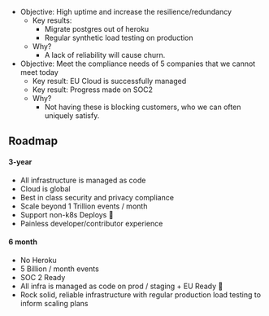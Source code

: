 - Objective: High uptime and increase the resilience/redundancy
    - Key results:
      - Migrate postgres out of heroku
      - Regular synthetic load testing on production
    - Why?
        - A lack of reliability will cause churn.
- Objective: Meet the compliance needs of 5 companies that we cannot meet today
    - Key result: EU Cloud is successfully managed
    - Key result: Progress made on SOC2
    - Why?
        - Not having these is blocking customers, who we can often uniquely satisfy.

## Roadmap

#### 3-year

- All infrastructure is managed as code
- Cloud is global
- Best in class security and privacy compliance
- Scale beyond 1 Trillion events / month
- Support non-k8s Deploys 🤖
- Painless developer/contributor experience

#### 6 month

- No Heroku
- 5 Billion / month events
- SOC 2 Ready
- All infra is managed as code on prod / staging + EU Ready 🎈
- Rock solid, reliable infrastructure with regular production load testing to inform scaling plans
